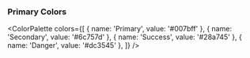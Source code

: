 
<Meta
  title="Documentation/Colours"
/>


### Primary Colors

<ColorPalette
  colors={[
    { name: 'Primary', value: '#007bff' },
    { name: 'Secondary', value: '#6c757d' },
    { name: 'Success', value: '#28a745' },
    { name: 'Danger', value: '#dc3545' },
  ]}
/>
